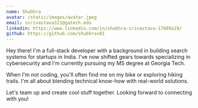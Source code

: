 ```yaml
---
name: Shubhra
avatar: /static/images/avatar.jpeg
email: ssrivastava321@gatech.edu
linkedin: https://www.linkedin.com/in/shubhra-srivastava-17689a19/
github: https://github.com/shubhras01
---
```


Hey there! I'm a full-stack developer with a background in building search systems for startups in India. I've now shifted gears towards specializing in cybersecurity and I'm currently pursuing my MS degree at Georgia Tech.

When I'm not coding, you'll often find me on my bike or exploring hiking trails. I'm all about blending technical know-how with real-world solutions.

Let's team up and create cool stuff together. Looking forward to connecting with you!

